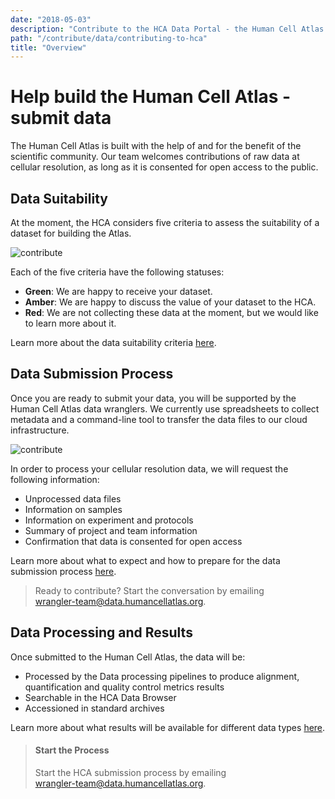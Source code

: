 ```yaml
---
date: "2018-05-03"
description: "Contribute to the HCA Data Portal - the Human Cell Atlas is built with the help of and for the benefit of the scientific community."
path: "/contribute/data/contributing-to-hca"
title: "Overview"
---
```


# Help build the Human Cell Atlas - submit data

The Human Cell Atlas is built with the help of and for the benefit of the scientific community. Our team welcomes
contributions of raw data at cellular resolution, as long as it is consented for open access to the public.

## Data Suitability

At the moment, the HCA considers five criteria to assess the suitability of a dataset for building the Atlas.

![contribute](/hca-bio-networks/contribute/data-suitability.png)

Each of the five criteria have the following statuses:

- **Green**: We are happy to receive your dataset.
- **Amber**: We are happy to discuss the value of your dataset to the HCA.
- **Red**: We are not collecting these data at the moment, but we would like to learn more about it.

Learn more about the data suitability criteria [here](/contribute/contributing-data-suitability).

## Data Submission Process

Once you are ready to submit your data, you will be supported by the Human Cell Atlas data wranglers. We currently use
spreadsheets to collect metadata and a command-line tool to transfer the data files to our cloud infrastructure.

![contribute](/hca-bio-networks/contribute/contribute.png)

In order to process your cellular resolution data, we will request the following information:

- Unprocessed data files
- Information on samples
- Information on experiment and protocols
- Summary of project and team information
- Confirmation that data is consented for open access

Learn more about what to expect and how to prepare for the data submission
process [here](/contribute/contributing-expect-prepare).

> Ready to contribute? Start the conversation by emailing\
> [wrangler-team@data.humancellatlas.org](mailto:wrangler-team@data.humancellatlas.org).

## Data Processing and Results

Once submitted to the Human Cell Atlas, the data will be:

- Processed by the Data processing pipelines to produce alignment, quantification and quality control metrics results
- Searchable in the <link-to-browser relativeLink="/projects">HCA Data Browser</link-to-browser>
- Accessioned in standard archives

Learn more about what results will be available for different data
types [here](/contribute/contributing-data-processing-results).

> #### Start the Process
>
> Start the HCA submission process by emailing\
> [wrangler-team@data.humancellatlas.org](mailto:wrangler-team@data.humancellatlas.org).
